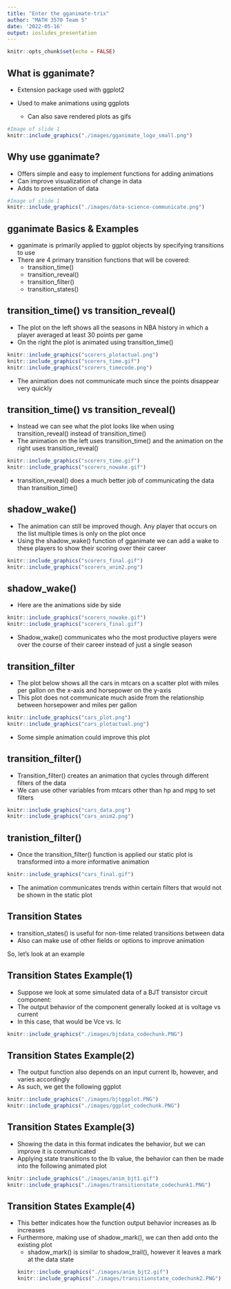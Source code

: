 ```yaml
---
title: "Enter the gganimate-trix"
author: "MATH 3570 Team 5"
date: '2022-05-16'
output: ioslides_presentation
---
```


```r
knitr::opts_chunk$set(echo = FALSE)
```

## What is gganimate?
- Extension package used with ggplot2  
  
- Used to make animations using ggplots  
  - Can also save rendered plots as gifs  

```r
#Image of slide 1
knitr::include_graphics("./images/gganimate_logo_small.png")
```

## Why use gganimate?  
- Offers simple and easy to implement functions for adding animations
- Can improve visualization of change in data
- Adds to presentation of data
```r
#Image of slide 1
knitr::include_graphics("./images/data-science-communicate.png")
```


## gganimate Basics & Examples
- gganimate is primarily applied to ggplot objects by specifying transitions to use  
- There are 4 primary transition functions that will be covered:  
  - transition_time()  
  - transition_reveal()  
  - transition_filter()  
  - transition_states()  
  
## transition_time() vs transition_reveal()
- The plot on the left shows all the seasons in NBA history in which a player averaged at least 30 points per game
- On the right the plot is animated using transition_time()

```r
knitr::include_graphics("scorers_plotactual.png")
knitr::include_graphics("scorers_time.gif")
knitr::include_graphics("scorers_timecode.png")
```

- The animation does not communicate much since the points disappear very quickly

## transition_time() vs transition_reveal()
- Instead we can see what the plot looks like when using transition_reveal() instead of transition_time()
- The animation on the left uses transition_time() and the animation on the right uses transition_reveal()

```r
knitr::include_graphics("scorers_time.gif")
knitr::include_graphics("scorers_nowake.gif")
```
- transition_reveal() does a much better job of communicating the data than transition_time()

## shadow_wake()
- The animation can still be improved though. Any player that occurs on the list multiple times is only on the plot once
- Using the shadow_wake() function of gganimate we can add a wake to these players to show their scoring over their career

```r
knitr::include_graphics("scorers_final.gif")
knitr::include_graphics("scorers_anim2.png")
```

## shadow_wake()
- Here are the animations side by side

```r
knitr::include_graphics("scorers_nowake.gif")
knitr::include_graphics("scorers_final.gif")
```
- Shadow_wake() communicates who the most productive players were over the course of their career instead of just a single season

## transition_filter
- The plot below shows all the cars in mtcars on a scatter plot with miles per gallon on the x-axis and horsepower on the y-axis
- This plot does not communicate much aside from the relationship between horsepower and miles per gallon
```r
knitr::include_graphics("cars_plot.png")
knitr::include_graphics("cars_plotactual.png")
```
- Some simple animation could improve this plot

## transition_filter()
- Transition_filter() creates an animation that cycles through different filters of the data
- We can use other variables from mtcars other than hp and mpg to set filters 

```r
knitr::include_graphics("cars_data.png")
knitr::include_graphics("cars_anim2.png")
```

## tranistion_filter()
- Once the transition_filter() function is applied our static plot is transformed into a more informative animation
```r
knitr::include_graphics("cars_final.gif")
```
- The animation communicates trends within certain filters that would not be shown in the static plot

## Transition States
- transition_states() is useful for non-time related transitions between data
- Also can make use of other fields or options to improve animation
  
So, let's look at an example

## Transition States Example(1)
- Suppose we look at some simulated data of a BJT transistor circuit component:  
- The output behavior of the component generally looked at is voltage vs current  
- In this case, that would be Vce vs. Ic

```r
knitr::include_graphics("./images/bjtdata_codechunk.PNG")
```

## Transition States Example(2)
- The output function also depends on an input current Ib, however, and varies accordingly  
- As such, we get the following ggplot

```r
knitr::include_graphics("./images/bjtggplot.PNG")
knitr::include_graphics("./images/ggplot_codechunk.PNG")
```

## Transition States Example(3)
- Showing the data in this format indicates the behavior, but we can improve it is communicated
- Applying state transitions to the Ib value, the behavior can then be made into the following animated plot
```r
knitr::include_graphics("./images/anim_bjt1.gif")
knitr::include_graphics("./images/transitionstate_codechunk1.PNG")
```

## Transition States Example(4)
- This better indicates how the function output behavior increases as Ib increases
- Furthermore, making use of shadow_mark(), we can then add onto the existing plot
  - shadow_mark() is similar to shadow_trail(), however it leaves a mark at the data state
```r
knitr::include_graphics("./images/anim_bjt2.gif")
knitr::include_graphics("./images/transitionstate_codechunk2.PNG")
```